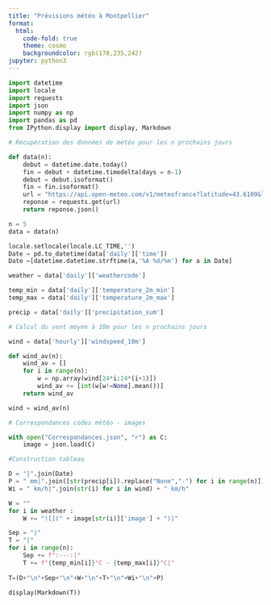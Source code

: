 ```yaml
---
title: "Prévisions météo à Montpellier"
format: 
  html: 
    code-fold: true
    theme: cosmo
    backgroundcolor: rgb(178,235,242)
jupyter: python3
---
```


```python

import datetime
import locale
import requests
import json
import numpy as np
import pandas as pd
from IPython.display import display, Markdown

# Récupération des données de météo pour les n prochains jours

def data(n):
    debut = datetime.date.today()
    fin = debut + datetime.timedelta(days = n-1)
    debut = debut.isoformat()
    fin = fin.isoformat()
    url = "https://api.open-meteo.com/v1/meteofrance?latitude=43.6109&longitude=3.8763&hourly=windspeed_10m&daily=weathercode,temperature_2m_max,temperature_2m_min,precipitation_sum,windspeed_10m_max&timezone=Europe%2FBerlin&start_date=" + debut + "&end_date=" + fin
    reponse = requests.get(url)
    return reponse.json()

n = 5
data = data(n)

locale.setlocale(locale.LC_TIME,'')
Date = pd.to_datetime(data['daily']['time'])
Date =[datetime.datetime.strftime(a,'%A %d/%m') for a in Date]

weather = data['daily']['weathercode']

temp_min = data['daily']['temperature_2m_min']
temp_max = data['daily']['temperature_2m_max']

precip = data['daily']['precipitation_sum']

# Calcul du vent moyen à 10m pour les n prochains jours

wind = data['hourly']['windspeed_10m']

def wind_av(n):
    wind_av = []
    for i in range(n):
        w = np.array(wind[24*i:24*(i+1)])
        wind_av += [int(w[w!=None].mean())]
    return wind_av

wind = wind_av(n)

# Correspondances codes météo - images

with open("Correspondances.json", "r") as C:
    image = json.load(C)

#Construction tableau

D = "|".join(Date)
P = " mm|".join([str(precip[i]).replace("None","-") for i in range(n)]) 
Wi = " km/h|".join(str(i) for i in wind) + " km/h"

W = ""
for i in weather :
    W += "![](" + image[str(i)]['image'] + ")|"

Sep = "|"
T = "|"
for i in range(n):
    Sep += f":---:|"
    T += f"{temp_min[i]}°C - {temp_max[i]}°C|"
                                     
T=(D+"\n"+Sep+"\n"+W+"\n"+T+"\n"+Wi+"\n"+P)

display(Markdown(T))

```

